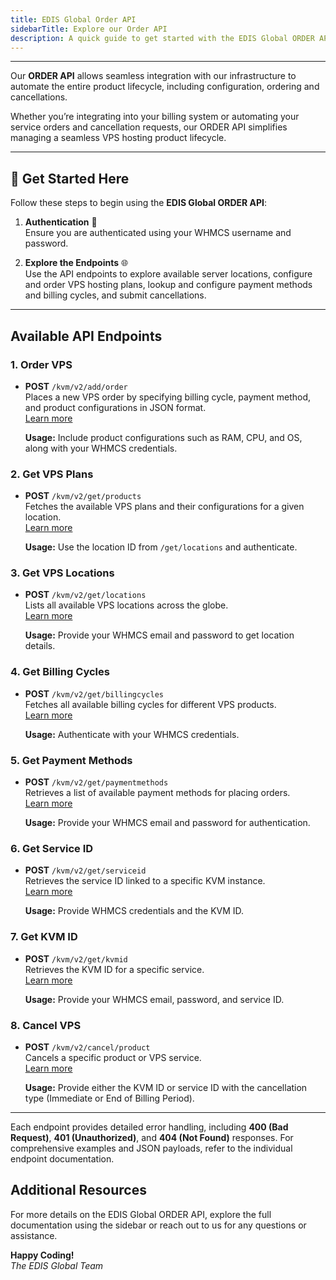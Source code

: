 ```yaml
---
title: EDIS Global Order API
sidebarTitle: Explore our Order API
description: A quick guide to get started with the EDIS Global ORDER API.
---
```


---

Our **ORDER API** allows seamless integration with our infrastructure to automate the entire product lifecycle, including configuration, ordering and cancellations.

 Whether you’re integrating into your billing system or automating your service orders and cancellation requests, our ORDER API simplifies managing a seamless VPS hosting product lifecycle.

---

## 🚀 Get Started Here

Follow these steps to begin using the **EDIS Global ORDER API**:

1. **Authentication** 🔑  
   Ensure you are authenticated using your WHMCS username and password.

2. **Explore the Endpoints** 🌐  
   Use the API endpoints to explore available server locations, configure and order VPS hosting plans, lookup and configure payment methods and billing cycles, and submit cancellations.

---

## Available API Endpoints

### 1. **Order VPS**

- **POST** `/kvm/v2/add/order`  
  Places a new VPS order by specifying billing cycle, payment method, and product configurations in JSON format.  
  [Learn more](order-vps)

  **Usage:** Include product configurations such as RAM, CPU, and OS, along with your WHMCS credentials.

### 2. **Get VPS Plans**

- **POST** `/kvm/v2/get/products`  
  Fetches the available VPS plans and their configurations for a given location.  
  [Learn more](get-vps-plans)

  **Usage:** Use the location ID from `/get/locations` and authenticate.

### 3. **Get VPS Locations**

- **POST** `/kvm/v2/get/locations`  
  Lists all available VPS locations across the globe.  
  [Learn more](get-vps-locations)

  **Usage:** Provide your WHMCS email and password to get location details.

### 4. **Get Billing Cycles**

- **POST** `/kvm/v2/get/billingcycles`  
  Fetches all available billing cycles for different VPS products.  
  [Learn more](get-billing-cycles)

  **Usage:** Authenticate with your WHMCS credentials.

### 5. **Get Payment Methods**

- **POST** `/kvm/v2/get/paymentmethods`  
  Retrieves a list of available payment methods for placing orders.  
  [Learn more](get-payment-options)

  **Usage:** Provide your WHMCS email and password for authentication.

### 6. **Get Service ID**

- **POST** `/kvm/v2/get/serviceid`  
  Retrieves the service ID linked to a specific KVM instance.  
  [Learn more](get-service-id)

  **Usage:** Provide WHMCS credentials and the KVM ID.

### 7. **Get KVM ID**

- **POST** `/kvm/v2/get/kvmid`  
  Retrieves the KVM ID for a specific service.  
  [Learn more](get-kvm-id)

  **Usage:** Provide your WHMCS email, password, and service ID.

### 8. **Cancel VPS**

- **POST** `/kvm/v2/cancel/product`  
  Cancels a specific product or VPS service.  
  [Learn more](cancel-vps)

  **Usage:** Provide either the KVM ID or service ID with the cancellation type (Immediate or End of Billing Period).

---

Each endpoint provides detailed error handling, including **400 (Bad Request)**, **401 (Unauthorized)**, and **404 (Not Found)** responses. For comprehensive examples and JSON payloads, refer to the individual endpoint documentation.

## Additional Resources

For more details on the EDIS Global ORDER API, explore the full documentation using the sidebar or reach out to us for any questions or assistance.

**Happy Coding!**  
*The EDIS Global Team*
